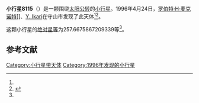 {{Infobox planet
| bgcolour = #FFFFC0
| name = 8115 Sakabe
| symbol = 
| image = 
| caption = 
| discovery = yes
| discovery_ref = 
| discoverer = [[罗伯特·H·麦克诺特|罗伯特·H·麦克诺特]]]]、[[Y._Ikari|Y. Ikari]]
| discovery_site = [[守山市|守山市]] 
| discovered = 1996年4月24日
| designations = yes
| mp_name = 
| named_after = 
| alt_names = 1996 HB2/ 1980 VQ4 / 1983 RN4 / 1989 EF12
| mp_category = [[主带小行星|主带小行星]]
| orbit_ref = <ref name="a">[http://ssd.jpl.nasa.gov/sbdb.cgi?sstr=8115 8115 Sakabe] {{Wayback|url=http://ssd.jpl.nasa.gov/sbdb.cgi?sstr=8115 |date=20201124030632 }}，小行星數據庫瀏覽器（JPL Small-Body Database Browser）－[[美国国家航空航天局|美国国家航空航天局]]喷气推进实验室</ref>
| epoch = 2456400.5 (2013年4月18日更新)
| aphelion = {{convert|2.607364091278773|AU|km|3|abbr=on|lk=out}}
| perihelion = {{convert|1.925936921667688|AU|km|3|abbr=on}}
| semimajor = {{convert|2.26665050647323|AU|km|3|abbr=on}}
| eccentricity = 0.150315889
| period = 1246.451169 [[日|日]]<br />3.41[[儒略年|儒略年]]
| avg_speed = 
| inclination = 4.46119516364245
| asc_node = 19.95305757609338
| mean_anomaly = 
| arg_peri = 257.6675867209339
| satellites = 
| physical_characteristics = yes
| dimensions = 
| mass = 
| density = 
| surface_grav = 
| escape_velocity = 
| sidereal_day = 
| axial_tilt = 
| pole_ecliptic_lat = 
| pole_ecliptic_lon = 
| albedo = 
| temperatures= 
| temp_name1 = 
| mean_temp_1 = 
| max_temp_1 = 
| temp_name2 = 
| max_temp_2 = 
| spectral_type = 
| abs_magnitude = 257.6675867209339
}}

'''小行星8115'''（{{lang-en|8115 Sakabe}}）是一颗围绕[[太阳|太阳]][[公转|公转]]的[[小行星|小行星]]。1996年4月24日，[[罗伯特·H·麦克诺特|罗伯特·H·麦克诺特]]]]、[[Y._Ikari|Y. Ikari]]在守山市发现了此天体<ref name="a" /><ref>{{cite news|title=小行星列表|url=http://cfa-www.harvard.edu/iau/lists/NumberedMPs.txt|accessdate=2013-07-08|newspaper=哈佛大学|archive-date=2008-05-17|archive-url=https://web.archive.org/web/20080517010638/http://cfa-www.harvard.edu/iau/lists/NumberedMPs.txt|dead-url=no}}</ref>。

这颗小行星的[[绝对星等|绝对星等]]为257.6675867209339等<ref name="a" />。

==参考文献==
{{reflist}}
{{Minor Planet Number|[[小行星8114|小行星8114]]|[[小行星8116|小行星8116]]}}

{{小天体}}

[[Category:小行星带天体|Category:小行星带天体]]
[[Category:1996年发现的小行星|Category:1996年发现的小行星]]

{{asteroid-stub}}